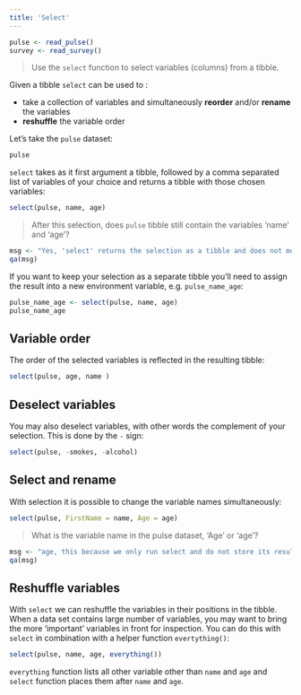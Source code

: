 ```yaml
---
title: 'Select'
---
```


```r
pulse <- read_pulse() 
survey <- read_survey()
```

> Use the `select` function to select variables (columns) from a tibble. 

Given a tibble `select` can be used to : 

  - take a collection of variables and simultaneously **reorder** and/or **rename** the variables
  - **reshuffle** the variable order

Let's take the `pulse` dataset:   

```r
pulse 
```

`select` takes as it first argument a tibble, followed by a comma separated list of variables of your choice and returns a tibble with those chosen variables:

```r
select(pulse, name, age)
```

> After this selection, does `pulse` tibble still contain the variables 'name' and 'age'?

```r
msg <- "Yes, 'select' returns the selection as a tibble and does not modify the underlying tibble. You can check this by entering 'pulse' in the R console." 
qa(msg)
``` 

If you want to keep your selection as a separate tibble you'll need to assign the result into a new environment variable, e.g. `pulse_name_age`:

```r
pulse_name_age <- select(pulse, name, age)
pulse_name_age
```

##  Variable order

The order of the selected variables is reflected in the resulting tibble:  

```r
select(pulse, age, name )
```

## Deselect variables 

You may also deselect variables, with other words the complement of your selection. This is done by the `-` sign:

```r
select(pulse, -smokes, -alcohol)
```

## Select and rename 

With selection it is possible to change the variable names simultaneously:  

```r
select(pulse, FirstName = name, Age = age)
```

> What is the variable name in the pulse dataset, 'Age' or 'age'?

```r
msg <- "age, this because we only run select and do not store its result with assignment ('<-') back into pulse tibble."
qa(msg)
``` 

## Reshuffle variables 

With `select` we can reshuffle the variables in their positions in the tibble. When a data set contains  large number of variables, you may want to bring the more 'important' variables in front for inspection. You can do this with `select` in combination with a helper function `evertything()`:   

```r
select(pulse, name, age, everything()) 
```

`everything` function lists all other variable other than `name` and `age` and `select` function places them after `name` and `age`.







